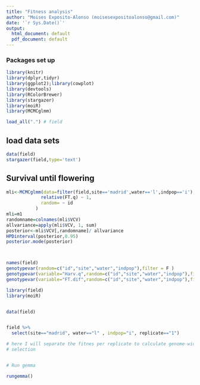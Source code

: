 ```yaml
---
title: "Fitness analysis"
author: "Moises Exposito-Alonso (moisesexpositoalonso@gmail.com)"
date: '`r Sys.Date()`'
output:
  html_document: default
  pdf_document: default
---
```


### Packages set up

```r
library(knitr)
library(dplyr,tidyr)
library(ggplot2);library(cowplot)
library(devtools)
library(RColorBrewer)
library(stargazer)
library(moiR)
library(MCMCglmm)

load_all(".") # field

```

## load data sets

```r
data(field)
stargazer(field,type='text')

```


##

## Survival until flowering
```r
mli<-MCMCglmm(data=filter(field,site=='madrid',water=='l',indpop=='i'),
             relative(FT.q) ~ 1,
             random= ~ id
           )
mli=m1
randomname=colnames(mli$VCV)
allvariance=apply(mli$VCV, 1, sum)
posterior<-mli$VCV[,randomname]/ allvariance
HPDinterval(posterior,0.95)
posterior.mode(posterior)



names(field)
genotypevar(random=c("id","site","water","indpop"),filter = F )
genotypevar(variable="Harv.q",random=c("id","site","water","indpop"),filter = F )
genotypevar(variable="FT.dif",random=c("id","site","water","indpop"),filter = F ,relative=F)


```



```r
library(field)
library(moiR)


data(field)


field %>%
  select(site=="madrid", water=="l" , indpop="i", replicate=="1") 

# here I will separate the fitnes per replicate to calculate genome-wide
# selection


# Run gemma

rungemma()


```

